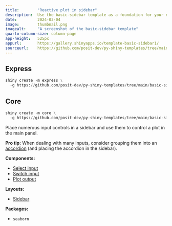 ```yaml
---
title:        "Reactive plot in sidebar"
description:  Use the basic-sidebar template as a foundation for your next Shiny app.
date:         2024-03-04
image:        thumbnail.png
imagealt:     "A screenshot of the basic-sidebar template"
quarto-column-size: column-page
app-height:   525px
appurl:       https://gallery.shinyapps.io/template-basic-sidebar1/
sourceurl:    https://github.com/posit-dev/py-shiny-templates/tree/main/basic-sidebar
---
```


::: {.panel-tabset .shiny-mode-tabset  group="shiny-app-mode"}
## Express
``` python
shiny create -m express \
  -g https://github.com/posit-dev/py-shiny-templates/tree/main/basic-sidebar
```
## Core
``` python
shiny create -m core \
  -g https://github.com/posit-dev/py-shiny-templates/tree/main/basic-sidebar
```
:::


Place numerous input controls in a sidebar and use them to control a plot in the main panel.

**Pro tip:** When dealing with many inputs, consider grouping them into an [accordion](https://shiny.posit.co/py/api/core/ui.accordion.html) (and placing the accordion in the sidebar).


:::: {.grid .tags}

::: {.g-col-4}
**Components:**

* [Select input](/components/inputs/select-single)
* [Switch input](/components/inputs/switch)
* [Plot output](/components/outputs/plot-seaborn)

:::
::: {.g-col-4}
**Layouts:**

* [Sidebar](https://shiny.posit.co/py/layouts/sidebars)

:::
::: {.g-col-4}

**Packages:**

* `seaborn`

:::
::::